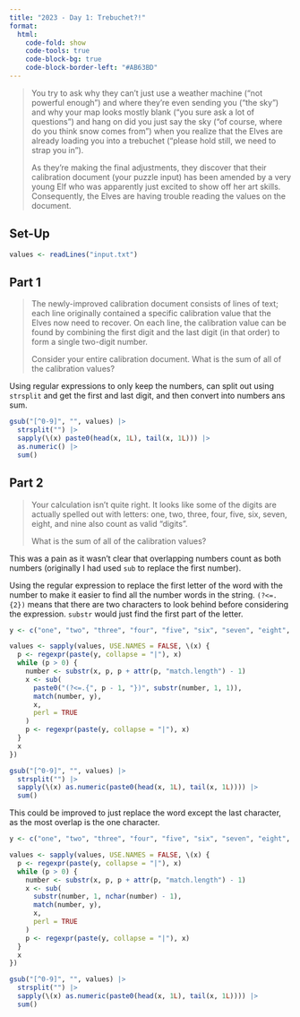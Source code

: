 ```yaml
---
title: "2023 - Day 1: Trebuchet?!"
format:
  html:
    code-fold: show
    code-tools: true
    code-block-bg: true
    code-block-border-left: "#AB63BD"
---
```


> You try to ask why they can't just use a weather machine ("not powerful enough") and where they're even sending you ("the sky") and why your map looks mostly blank ("you sure ask a lot of questions") and hang on did you just say the sky ("of course, where do you think snow comes from") when you realize that the Elves are already loading you into a trebuchet ("please hold still, we need to strap you in").
>
> As they're making the final adjustments, they discover that their calibration document (your puzzle input) has been amended by a very young Elf who was apparently just excited to show off her art skills. Consequently, the Elves are having trouble reading the values on the document.

## Set-Up

```r
values <- readLines("input.txt")
```

## Part 1

> The newly-improved calibration document consists of lines of text; each line originally contained a specific calibration value that the Elves now need to recover. On each line, the calibration value can be found by combining the first digit and the last digit (in that order) to form a single two-digit number.
>
> Consider your entire calibration document. What is the sum of all of the calibration values?

Using regular expressions to only keep the numbers, can split out using `strsplit` and get the first and last digit, and then convert into numbers ans sum.

```r
gsub("[^0-9]", "", values) |>
  strsplit("") |>
  sapply(\(x) paste0(head(x, 1L), tail(x, 1L))) |>
  as.numeric() |>
  sum()
```

## Part 2

> Your calculation isn't quite right. It looks like some of the digits are actually spelled out with letters: one, two, three, four, five, six, seven, eight, and nine also count as valid "digits".
>
> What is the sum of all of the calibration values?

This was a pain as it wasn't clear that overlapping numbers count as both numbers (originally I had used `sub` to replace the first number). 

Using the regular expression to replace the first letter of the word with the number to make it easier to find all the number words in the string. `(?<=.{2})` means that there are two characters to look behind before considering the expression. `substr` would just find the first part of the letter.

```r
y <- c("one", "two", "three", "four", "five", "six", "seven", "eight", "nine")

values <- sapply(values, USE.NAMES = FALSE, \(x) {
  p <- regexpr(paste(y, collapse = "|"), x)
  while (p > 0) {
    number <- substr(x, p, p + attr(p, "match.length") - 1)
    x <- sub(
      paste0("(?<=.{", p - 1, "})", substr(number, 1, 1)), 
      match(number, y), 
      x, 
      perl = TRUE
    )
    p <- regexpr(paste(y, collapse = "|"), x)
  }
  x
})

gsub("[^0-9]", "", values) |>
  strsplit("") |>
  sapply(\(x) as.numeric(paste0(head(x, 1L), tail(x, 1L)))) |>
  sum()
```

This could be improved to just replace the word except the last character, as the most overlap is the one character.

```r
y <- c("one", "two", "three", "four", "five", "six", "seven", "eight", "nine")

values <- sapply(values, USE.NAMES = FALSE, \(x) {
  p <- regexpr(paste(y, collapse = "|"), x)
  while (p > 0) {
    number <- substr(x, p, p + attr(p, "match.length") - 1)
    x <- sub(
      substr(number, 1, nchar(number) - 1), 
      match(number, y), 
      x, 
      perl = TRUE
    )
    p <- regexpr(paste(y, collapse = "|"), x)
  }
  x
})

gsub("[^0-9]", "", values) |>
  strsplit("") |>
  sapply(\(x) as.numeric(paste0(head(x, 1L), tail(x, 1L)))) |>
  sum()
```
